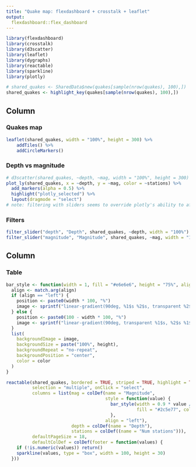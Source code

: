 ```yaml
---
title: "Quake map: flexdashboard + crosstalk + leaflet"
output: 
  flexdashboard::flex_dashboard
---
```


```r
library(flexdashboard)
library(crosstalk)
library(d3scatter)
library(leaflet)
library(dygraphs)
library(reactable)
library(sparkline)
library(plotly)

# shared_quakes <- SharedData$new(quakes[sample(nrow(quakes), 100),])
shared_quakes <- highlight_key(quakes[sample(nrow(quakes), 100),])
```

Column {data-width=600}
-------------------------

### Quakes map

<!-- Note: leaflet seems to cause crashes when interacting with other htmlwidgets within flexdashboard, but only within the RStudio viewer. Seems fine in Chrome. -->

```r
leaflet(shared_quakes, width = "100%", height = 300) %>%
    addTiles() %>%
    addCircleMarkers()
```

### Depth vs magnitude

```r
# d3scatter(shared_quakes, ~depth, ~mag, width = "100%", height = 300)
plot_ly(shared_quakes, x = ~depth, y = ~mag, color = ~stations) %>%
  add_markers(alpha = 0.5) %>% 
  highlight("plotly_selected") %>% 
  layout(dragmode = "select")
# note: filtering with sliders seems to override plotly's ability to affect reactable with brush 
```

### Filters

```r
filter_slider("depth", "Depth", shared_quakes, ~depth, width = "100%")
filter_slider("magnitude", "Magnitude", shared_quakes, ~mag, width = "100%")
```

Column {data-width=400}
-------------------------

### Table

```r
bar_style <- function(width = 1, fill = "#e6e6e6", height = "75%", align = c("left", "right"), color = NULL) {
  align <- match.arg(align)
  if (align == "left") {
    position <- paste0(width * 100, "%")
    image <- sprintf("linear-gradient(90deg, %1$s %2$s, transparent %2$s)", fill, position)
  } else {
    position <- paste0(100 - width * 100, "%")
    image <- sprintf("linear-gradient(90deg, transparent %1$s, %2$s %1$s)", position, fill)
  }
  list(
    backgroundImage = image,
    backgroundSize = paste("100%", height),
    backgroundRepeat = "no-repeat",
    backgroundPosition = "center",
    color = color
  )
}

reactable(shared_quakes, bordered = TRUE, striped = TRUE, highlight = TRUE, 
          selection = "multiple", onClick = "select",
          columns = list(mag = colDef(name = "Magnitude",
                                      style = function(value) {
                                        bar_style(width = 0.9 * value / max(shared_quakes$data()$mag),
                                                  fill = "#2c5e77", color = "#fff")
                                        },
                                      align = "left"),
                         depth = colDef(name = "Depth"),
                         stations = colDef((name = "Num stations"))),
          defaultPageSize = 18,
          defaultColDef = colDef(footer = function(values) {
    if (!is.numeric(values)) return()
    sparkline(values, type = "box", width = 100, height = 30)
  }))
```

